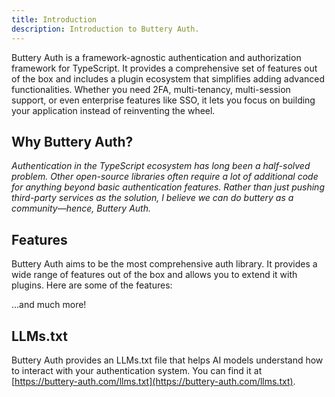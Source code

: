 ```yaml
---
title: Introduction
description: Introduction to Buttery Auth.
---
```


Buttery Auth is a framework-agnostic authentication and authorization framework for TypeScript. It provides a comprehensive set of features out of the box and includes a plugin ecosystem that simplifies adding advanced functionalities. Whether you need 2FA, multi-tenancy, multi-session support, or even enterprise features like SSO, it lets you focus on building your application instead of reinventing the wheel.

## Why Buttery Auth?

*Authentication in the TypeScript ecosystem has long been a half-solved problem. Other open-source libraries often require a lot of additional code for anything beyond basic authentication features. Rather than just pushing third-party services as the solution, I believe we can do buttery as a community—hence, Buttery Auth.*

## Features

Buttery Auth aims to be the most comprehensive auth library. It provides a wide range of features out of the box and allows you to extend it with plugins. Here are some of the features:

<Features/>

...and much more!

## LLMs.txt

Buttery Auth provides an LLMs.txt file that helps AI models understand how to interact with your authentication system. You can find it at [https://buttery-auth.com/llms.txt](https://buttery-auth.com/llms.txt).
